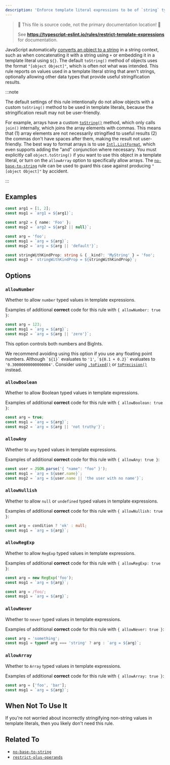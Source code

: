 ```yaml
---
description: 'Enforce template literal expressions to be of `string` type.'
---
```



> 🛑 This file is source code, not the primary documentation location! 🛑
>
> See **https://typescript-eslint.io/rules/restrict-template-expressions** for documentation.

JavaScript automatically [converts an object to a string](https://developer.mozilla.org/en-US/docs/Web/JavaScript/Reference/Global_Objects/String#string_coercion) in a string context, such as when concatenating it with a string using `+` or embedding it in a template literal using `${}`.
The default `toString()` method of objects uses the format `"[object Object]"`, which is often not what was intended.
This rule reports on values used in a template literal string that aren't strings, optionally allowing other data types that provide useful stringification results.

:::note

The default settings of this rule intentionally do not allow objects with a custom `toString()` method to be used in template literals, because the stringification result may not be user-friendly.

For example, arrays have a custom [`toString()`](https://developer.mozilla.org/en-US/docs/Web/JavaScript/Reference/Global_Objects/Array/toString) method, which only calls `join()` internally, which joins the array elements with commas. This means that (1) array elements are not necessarily stringified to useful results (2) the commas don't have spaces after them, making the result not user-friendly. The best way to format arrays is to use [`Intl.ListFormat`](https://developer.mozilla.org/en-US/docs/Web/JavaScript/Reference/Global_Objects/Intl/ListFormat), which even supports adding the "and" conjunction where necessary.
You must explicitly call `object.toString()` if you want to use this object in a template literal, or turn on the `allowArray` option to specifically allow arrays.
The [`no-base-to-string`](./no-base-to-string.mdx) rule can be used to guard this case against producing `"[object Object]"` by accident.

:::

## Examples

<Tabs>
<TabItem value="❌ Incorrect">

```ts
const arg1 = [1, 2];
const msg1 = `arg1 = ${arg1}`;

const arg2 = { name: 'Foo' };
const msg2 = `arg2 = ${arg2 || null}`;
```

</TabItem>
<TabItem value="✅ Correct">

```ts
const arg = 'foo';
const msg1 = `arg = ${arg}`;
const msg2 = `arg = ${arg || 'default'}`;

const stringWithKindProp: string & { _kind?: 'MyString' } = 'foo';
const msg3 = `stringWithKindProp = ${stringWithKindProp}`;
```

</TabItem>
</Tabs>

## Options

### `allowNumber`

Whether to allow `number` typed values in template expressions.

Examples of additional **correct** code for this rule with `{ allowNumber: true }`:

```ts option='{ "allowNumber": true }' showPlaygroundButton
const arg = 123;
const msg1 = `arg = ${arg}`;
const msg2 = `arg = ${arg || 'zero'}`;
```

This option controls both numbers and BigInts.

We recommend avoiding using this option if you use any floating point numbers.
Although `` `${1}` `` evaluates to `'1'`, `` `${0.1 + 0.2}` `` evaluates to `'0.30000000000000004'`.
Consider using [`.toFixed()`](https://developer.mozilla.org/en-US/docs/Web/JavaScript/Reference/Global_Objects/Number/toFixed) or [`toPrecision()`](https://developer.mozilla.org/en-US/docs/Web/JavaScript/Reference/Global_Objects/Number/toPrecision) instead.

### `allowBoolean`

Whether to allow Boolean typed values in template expressions.

Examples of additional **correct** code for this rule with `{ allowBoolean: true }`:

```ts option='{ "allowBoolean": true }' showPlaygroundButton
const arg = true;
const msg1 = `arg = ${arg}`;
const msg2 = `arg = ${arg || 'not truthy'}`;
```

### `allowAny`

Whether to `any` typed values in template expressions.

Examples of additional **correct** code for this rule with `{ allowAny: true }`:

```ts option='{ "allowAny": true }' showPlaygroundButton
const user = JSON.parse('{ "name": "foo" }');
const msg1 = `arg = ${user.name}`;
const msg2 = `arg = ${user.name || 'the user with no name'}`;
```

### `allowNullish`

Whether to allow `null` or `undefined` typed values in template expressions.

Examples of additional **correct** code for this rule with `{ allowNullish: true }`:

```ts option='{ "allowNullish": true }' showPlaygroundButton
const arg = condition ? 'ok' : null;
const msg1 = `arg = ${arg}`;
```

### `allowRegExp`

Whether to allow `RegExp` typed values in template expressions.

Examples of additional **correct** code for this rule with `{ allowRegExp: true }`:

```ts option='{ "allowRegExp": true }' showPlaygroundButton
const arg = new RegExp('foo');
const msg1 = `arg = ${arg}`;
```

```ts option='{ "allowRegExp": true }' showPlaygroundButton
const arg = /foo/;
const msg1 = `arg = ${arg}`;
```

### `allowNever`

Whether to `never` typed values in template expressions.

Examples of additional **correct** code for this rule with `{ allowNever: true }`:

```ts option='{ "allowNever": true }' showPlaygroundButton
const arg = 'something';
const msg1 = typeof arg === 'string' ? arg : `arg = ${arg}`;
```

### `allowArray`

Whether to `Array` typed values in template expressions.

Examples of additional **correct** code for this rule with `{ allowArray: true }`:

```ts option='{ "allowArray": true }' showPlaygroundButton
const arg = ['foo', 'bar'];
const msg1 = `arg = ${arg}`;
```

## When Not To Use It

If you're not worried about incorrectly stringifying non-string values in template literals, then you likely don't need this rule.

## Related To

- [`no-base-to-string`](./no-base-to-string.mdx)
- [`restrict-plus-operands`](./restrict-plus-operands.mdx)

